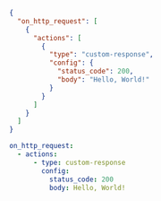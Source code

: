 <CodeGroup>

```json policy.json
{
  "on_http_request": [
    {
      "actions": [
        {
          "type": "custom-response",
          "config": {
            "status_code": 200,
            "body": "Hello, World!"
          }
        }
      ]
    }
  ]
}
```

```yaml policy.yml
on_http_request:
  - actions:
      - type: custom-response
        config:
          status_code: 200
          body: Hello, World!
```

</CodeGroup>
